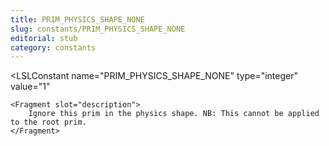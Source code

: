 ```yaml
---
title: PRIM_PHYSICS_SHAPE_NONE
slug: constants/PRIM_PHYSICS_SHAPE_NONE
editorial: stub
category: constants
---
```


<LSLConstant
	name="PRIM_PHYSICS_SHAPE_NONE"
	type="integer"
	value="1"
>
	<Fragment slot="description">
		Ignore this prim in the physics shape. NB: This cannot be applied to the root prim.
	</Fragment>
</LSLConstant>
